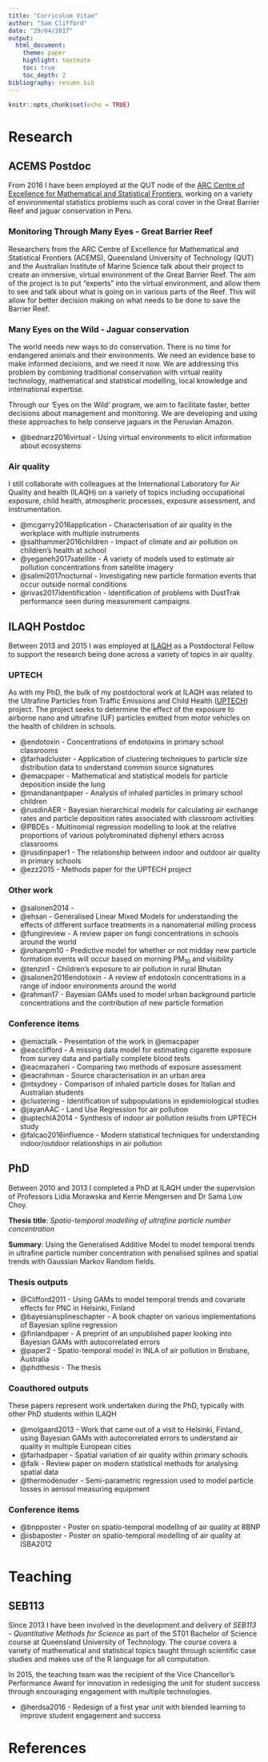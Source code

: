 ```yaml
---
title: "Curriculum Vitae"
author: "Sam Clifford"
date: "29/04/2017"
output:
  html_document:
    theme: paper
    highlight: textmate
    toc: true
    toc_depth: 2
bibliography: resume.bib
---
```


```r
knitr::opts_chunk$set(echo = TRUE)
```

# Research 

## ACEMS Postdoc {.tabset .tabset-fade }

From 2016 I have been employed at the QUT node of the [ARC Centre of Excellence for Mathematical and Statistical Frontiers](http://acems.org.au/), working on a variety of environmental statistics problems such as coral cover in the Great Barrier Reef and jaguar conservation in Peru.

### Monitoring Through Many Eyes - Great Barrier Reef

Researchers from the ARC Centre of Excellence for Mathematical and Statistical Frontiers (ACEMS), Queensland University of Technology (QUT) and the Australian Institute of Marine Science talk about their project to create an immersive, virtual environment of the Great Barrier Reef. The aim of the project is to put "experts" into the virtual environment, and allow them to see and talk about what is going on in various parts of the Reef. This will allow for better decision making on what needs to be done to save the Barrier Reef.

### Many Eyes on the Wild - Jaguar conservation

The world needs new ways to do conservation. There is no time for endangered animals and their environments. We need an evidence base to make informed decisions, and we need it now. We are addressing this problem by combining traditional conservation with virtual reality technology, mathematical and statistical modelling, local knowledge and international expertise. 

Through our ‘Eyes on the Wild’ program, we aim to facilitate faster, better decisions about management and monitoring.  We are developing and using these approaches to help conserve jaguars  in the Peruvian Amazon.

* @bednarz2016virtual - Using virtual environments to elicit information about ecosystems

### Air quality

I still collaborate with colleagues at the International Laboratory for Air Quality and health (ILAQH) on a variety of topics including occupational exposure, child health, atmospheric processes, exposure assessment, and instrumentation.

* @mcgarry2016application - Characterisation of air quality in the workplace with multiple instruments
* @salthammer2016children - Impact of climate and air pollution on children's health at school
* @yeganeh2017satellite - A variety of models used to estimate air pollution concentrations from satellite imagery
* @salimi2017nocturnal - Investigating new particle formation events that occur outside normal conditions
* @rivas2017identification - Identification of problems with DustTrak performance seen during measurement campaigns


## ILAQH Postdoc {.tabset .tabset-fade }

Between 2013 and 2015 I was employed at  [ILAQH](https://www.qut.edu.au/research/our-research/institutes-centres-and-research-groups/international-laboratory-for-air-quality-and-health) as a Postdoctoral Fellow to support the research being done across a variety of topics in air quality.

### UPTECH

As with my PhD, the bulk of my postdoctoral work at ILAQH was related to the Ultrafine Particles from Traffic Emissions and Child Health  ([UPTECH](https://www.qut.edu.au/research/research-projects/uptech)) project. The project seeks to determine the effect of the exposure to airborne nano and ultrafine (UF) particles emitted from motor vehicles on the health of children in schools.

* @endotoxin - Concentrations of endotoxins in primary school classrooms
* @farhadcluster - Application of clustering techniques to particle size distribution data to understand common source signatures
* @emacpaper - Mathematical and statistical models for particle deposition inside the lung
* @mandanantpaper - Analysis of inhaled particles in primary school children
* @rusdinAER - Bayesian hierarchical models for calculating air exchange rates and particle deposition rates associated with classroom activities
* @PBDEs - Multinomial regression modelling to look at the relative proportions of various polybrominated diphenyl ethers across classrooms
* @rusdinpaper1 - The relationship between indoor and outdoor air quality in primary schools
* @ezz2015 - Methods paper for the UPTECH project


### Other work

* @salonen2014 - 
* @ehsan - Generalised Linear Mixed Models for understanding the effects of different surface treatments in a nanomaterial milling process
* @fungireview - A review paper on fungi concentrations in schools around the world
* @rohanpm10 - Predictive model for whether or not midday new particle formation events will occur based on morning PM$_{10}$ and visibility
* @tenzin1 - Children's exposure to air pollution in rural Bhutan
* @salonen2016endotoxin - A review of endotoxin concentrations in a range of indoor environments around the world
* @rahman17 - Bayesian GAMs used to model urban background particle concentrations and the contribution of new particle formation


### Conference items
* @emactalk - Presentation of the work in @emacpaper
* @eacclifford - A missing data model for estimating cigarette exposure from survey data and partially complete blood tests
* @eacmazaheri - Comparing two methods of exposure assessment 
* @eacrahman - Source characterisation in an urban area
* @ntsydney - Comparison of inhaled particle doses for Italian and Australian students
* @clustering - Identification of subpopulations in epidemiological studies
* @jayanAAC - Land Use Regression for air pollution
* @uptechIA2014 - Synthesis of indoor air pollution results from UPTECH study
* @falcao2016influence - Modern statistical techniques for understanding indoor/outdoor relationships in air pollution

## PhD {.tabset .tabset-fade }

Between 2010 and 2013 I completed a PhD at ILAQH under the supervision of Professors Lidia Morawska and Kerrie Mengersen and Dr Sama Low Choy.

**Thesis title**: _Spatio-temporal modelling of ultrafine particle number concentration_

**Summary**: Using the Generalised Additive Model to model temporal trends in ultrafine particle number concentration with penalised splines and spatial trends with Gaussian Markov Random fields.

### Thesis outputs

* @Clifford2011 - Using GAMs to model temporal trends and covariate effects for PNC in Helsinki, Finland
* @bayesiansplineschapter - A book chapter on various implementations of Bayesian spline regression
* @finlandpaper - A preprint of an unpublished paper looking into Bayesian GAMs with autocorrelated errors
* @paper2 - Spatio-temporal model in INLA of air pollution in Brisbane, Australia
* @phdthesis - The thesis

### Coauthored outputs

These papers represent work undertaken during the PhD, typically with other PhD students within ILAQH

* @molgaard2013 - Work that came out of a visit to Helsinki, Finland, using Bayesian GAMs with autocorrelated errors to understand air quality in multiple European cities
* @farhadpaper - Spatial variation of air quality within primary schools
* @falk - Review paper on modern statistical methods for analysing spatial data
* @thermodenuder - Semi-parametric regression used to model particle losses in aerosol measuring equipment

### Conference items
* @bnpposter - Poster on spatio-temporal modelling of air quality at 8BNP
* @isbaposter - Poster on spatio-temporal modelling of air quality at ISBA2012

# Teaching

## SEB113

Since 2013 I have been involved in the development and delivery of *SEB113 - Quantitative Methods for Science* as part of the ST01 Bachelor of Science course at Queensland University of Technology. The course covers a variety of mathematical and statistical topics taught through scientific case studies and makes use of the R language for all computation.

In 2015, the teaching team was the recipient of the Vice Chancellor's Performance Award for innovation in redesiging the unit for student success through encouraging engagement with multiple technologies.

* @herdsa2016 - Redesign of a first year unit with blended learning to improve student engagement and success

# References
